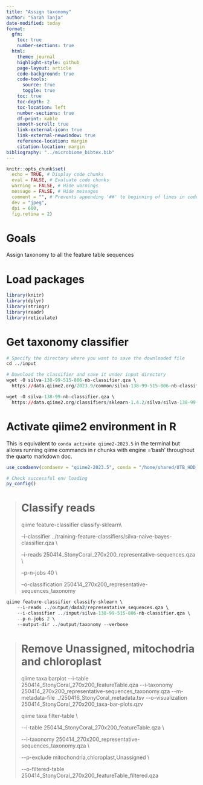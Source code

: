 ```yaml
---
title: "Assign taxonomy"
author: "Sarah Tanja"
date-modified: today
format:
  gfm: 
    toc: true
    number-sections: true
  html:
    theme: journal
    highlight-style: github
    page-layout: article
    code-background: true
    code-tools: 
      source: true
      toggle: true
    toc: true
    toc-depth: 2
    toc-location: left
    number-sections: true
    df-print: kable
    smooth-scroll: true
    link-external-icon: true
    link-external-newwindow: true
    reference-location: margin
    citation-location: margin
bibliography: "../microbiome_bibtex.bib"
---
```


```r
knitr::opts_chunk$set(
  echo = TRUE, # Display code chunks
  eval = FALSE, # Evaluate code chunks
  warning = FALSE, # Hide warnings
  message = FALSE, # Hide messages
  comment = "", # Prevents appending '##' to beginning of lines in code output
  dev = "jpeg",
  dpi = 600,
  fig.retina = 2)        
```

# Goals

Assign taxonomy to all the feature table sequences

# Load packages

```r
library(knitr)
library(dplyr)
library(stringr)
library(readr)
library(reticulate)
```

# Get taxonomy classifier

```r
# Specify the directory where you want to save the downloaded file
cd ../input

# Download the classifier and save it under input directory
wget -O silva-138-99-515-806-nb-classifier.qza \
  https://data.qiime2.org/2023.9/common/silva-138-99-515-806-nb-classifier.qza

wget -O silva-138-99-nb-classifier.qza \ 
  https://data.qiime2.org/classifiers/sklearn-1.4.2/silva/silva-138-99-nb-classifier.qza
```

# Activate qiime2 environment in R

This is equivalent to `conda activate qiime2-2023.5` in the terminal but allows running qiime commands in r chunks with engine ='bash' throughout the quarto markdown doc.

```r
use_condaenv(condaenv = "qiime2-2023.5", conda = "/home/shared/8TB_HDD_02/stanja/miniconda3/condabin/conda")

# Check successful env loading
py_config()
```

> # Classify reads
>
> qiime feature-classifier classify-sklearn\\
>
> --i-classifier ../training-feature-classifiers/silva-naive-bayes-classifier.qza \\
>
> --i-reads 250414_StonyCoral_270x200_representative-sequences.qza \\
>
> --p-n-jobs 40 \\
>
> --o-classification 250414_270x200_representative-sequences_taxonomy

```r
qiime feature-classifier classify-sklearn \
    --i-reads ../output/dada2/representative_sequences.qza \
    --i-classifier ../input/silva-138-99-515-806-nb-classifier.qza \
    --p-n-jobs 2 \
    --output-dir ../output/taxonomy --verbose

```

> # Remove Unassigned, mitochodria and chloroplast
>
> qiime taxa barplot \--i-table 250414_StonyCoral_270x200_featureTable.qza \--i-taxonomy 250414_270x200_representative-sequences_taxonomy.qza \--m-metadata-file ../250416_StonyCoral_metadata.tsv \--o-visualization 250414_StonyCoral_270x200_taxa-bar-plots.qzv
>
> qiime taxa filter-table \\
>
> \--i-table 250414_StonyCoral_270x200_featureTable.qza \\
>
> \--i-taxonomy 250414_270x200_representative-sequences_taxonomy.qza \\
>
> \--p-exclude mitochondria,chloroplast,Unassigned \\
>
> \--o-filtered-table 250414_StonyCoral_270x200_featureTable_filtered.qza
